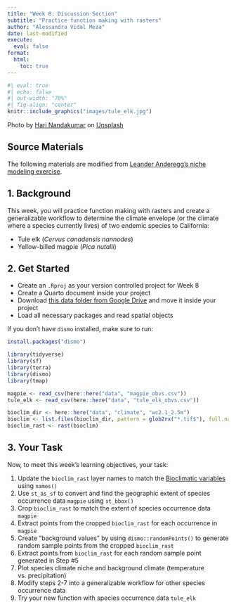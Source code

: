 ```yaml
---
title: "Week 8: Discussion Section"
subtitle: "Practice function making with rasters"
author: "Alessandra Vidal Meza"
date: last-modified
execute: 
  eval: false
format:
  html:
    toc: true
---
```


```r
#| eval: true
#| echo: false
#| out-width: "70%"
#| fig-align: "center"
knitr::include_graphics("images/tule_elk.jpg")
```

::: {.gray-text .center-text}
Photo by <a href="https://unsplash.com/@hariprasad000?utm_content=creditCopyText&utm_medium=referral&utm_source=unsplash">Hari Nandakumar</a> on <a href="https://unsplash.com/photos/herd-of-deer-on-brown-grass-field-during-daytime-ocQSj25qFJk?utm_content=creditCopyText&utm_medium=referral&utm_source=unsplash">Unsplash</a>
:::

::: {.callout-note icon=true}
# Source Materials
The following materials are modified from [Leander Anderegg's niche modeling exercise](https://github.com/leanderegg/EEMB_508/tree/main). 
:::

## 1. Background

This week, you will practice function making with rasters and create a generalizable workflow to determine the climate envelope (or the climate where a species currently lives) of two endemic species to California:

- Tule elk (*Cervus canadensis nannodes*)
- Yellow-billed magpie (*Pica nutalli*)

## 2. Get Started

- Create an `.Rproj` as your version controlled project for Week 8
- Create a Quarto document inside your project
- Download [this data folder from Google Drive](https://drive.google.com/file/d/1kcIQdG1c8Y01DCiI--h3a2MTaDsxfqQ2/view) and move it inside your project
- Load all necessary packages and read spatial objects

::: {.callout-warning}
If you don't have `dismo` installed, make sure to run:
<br>
```r
install.packages("dismo")
```
:::

```r
library(tidyverse)
library(sf)
library(terra)
library(dismo)
library(tmap)
```

```r
magpie <- read_csv(here::here("data", "magpie_obvs.csv"))
tule_elk <- read_csv(here::here("data", "tule_elk_obvs.csv"))

bioclim_dir <- here::here("data", "climate", "wc2.1_2.5m")
bioclim <- list.files(bioclim_dir, pattern = glob2rx("*.tif$"), full.names = TRUE)
bioclim_rast <- rast(bioclim)
```

## 3. Your Task

Now, to meet this week's learning objectives, your task:

1. Update the `bioclim_rast` layer names to match the [Bioclimatic variables](https://www.worldclim.org/data/bioclim.html) using `names()` 
2. Use `st_as_sf` to convert and find the geographic extent of species occurrence data `magpie` using `st_bbox()`
3. Crop `bioclim_rast` to match the extent of species occurrence data `magpie`
4. Extract points from the cropped `bioclim_rast` for each occurrence in `magpie`
5. Create “background values” by using `dismo::randomPoints()` to generate random sample points from the cropped `bioclim_rast`
6. Extract points from `bioclim_rast` for each random sample point generated in Step #5
7. Plot species climate niche and background climate (temperature vs. precipitation)
8. Modify steps 2-7 into a generalizable workflow for other species occurrence data
9. Try your new function with species occurrence data `tule_elk`

